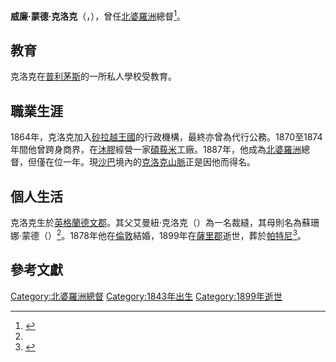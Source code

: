 '''威廉·蒙德·克洛克'''（{{lang-en|'''William Maunder Crocker'''}}，{{bd|1843年||1899年|5月7日}}），曾任[[北婆羅洲|北婆羅洲]]總督<ref name="Crocker">{{Cite web |title=William Maunder CROCKER |url=https://maunder.one-name.net/getperson.php?personID=I77415&tree=Allnames |accessdate=2020-07-02 |publisher=Guild of One-Name Studies |dead-url=no |archive-url=https://web.archive.org/web/20171225035310/http://maunder.one-name.net/getperson.php?personID=I77415&tree=Allnames |archive-date=2017-12-25 }}</ref>。

==教育==
克洛克在[[普利茅斯|普利茅斯]]的一所私人學校受教育。

==職業生涯==
1864年，克洛克加入[[砂拉越王國|砂拉越王國]]的行政機構，最終亦曾為{{le|白人拉惹|White Rajahs|拉惹}}代行公務。1870至1874年間他曾跨身商界，在[[沐膠|沐膠]]經營一家[[硕莪树|碩莪米]]工廠。1887年，他成為[[北婆羅洲|北婆羅洲]]總督，但僅在位一年。現[[沙巴|沙巴]]境內的[[克洛克山脈|克洛克山脈]]正是因他而得名。

==個人生活==
克洛克生於[[英格蘭|英格蘭]][[德文郡|德文郡]]{{le|南托頓|South Tawton}}。其父艾曼紐·克洛克（{{lang|en|Emmanuel Crocker}}）為一名裁縫，其母則名為蘇珊娜·蒙德（{{lang|en|Susanna Maunder}}）<ref name="Crocker"/>。1878年他在[[倫敦|倫敦]]結婚，1899年在[[薩里郡|薩里郡]]逝世，葬於[[帕特尼|帕特尼]]<ref>{{Cite web |title=FRGS William Maunder Crocker |url=https://www.findagrave.com/memorial/132110660 |accessdate=2020-07-02 |publisher=Find A Grave |dead-url=no |archive-url=https://web.archive.org/web/20200702202841/https://www.findagrave.com/memorial/132110660 |archive-date=2020-07-02 }}</ref>。

==參考文獻==
<references />

{{DEFAULTSORT:Crocker, William Maunder}}
[[Category:北婆羅洲總督|Category:北婆羅洲總督]]
[[Category:1843年出生|Category:1843年出生]]
[[Category:1899年逝世|Category:1899年逝世]]